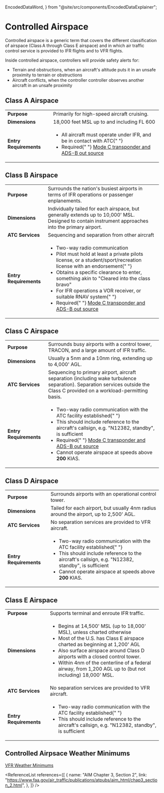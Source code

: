   EncodedDataWord,
} from "@site/src/components/EncodedDataExplainer";

# Controlled Airspace

Controlled airspace is a generic term that covers the different classification
of airspace (Class A through Class E airspace) and in which air traffic control
service is provided to IFR flights and to VFR flights.

Inside controlled airspace, controllers will provide safety alerts for:

- Terrain and obstructions, when an aircraft's altitude puts it in an unsafe
  proximity to terrain or obstructions
- Aircraft conflicts, when the controller controller observes another aircraft
  in an unsafe proximity

## Class A Airspace

<table style={{ width: "100%" }}>
  <tbody>
    <tr>
      <td>
        <strong>Purpose</strong>
      </td>
      <td>Primarily for high-speed aircraft cruising.</td>
    </tr>
    <tr>
      <td>
        <strong>Dimensions</strong>
      </td>
      <td>18,000 feet MSL up to and including FL 600</td>
    </tr>
    <tr>
      <td>
        <strong>Entry Requirements</strong>
      </td>
      <td>
        <ul>
          <li>
            All aircraft must operate under IFR, and be in contact with ATC{" "}
            <Reg part="91.135" />
          </li>
          <li>
            Required{" "}
            <a href="/docs/topics/airspace/transponders">
              Mode C transponder and ADS-B out source
            </a>
          </li>
        </ul>
      </td>
    </tr>
  </tbody>
</table>

## Class B Airspace

<table style={{ width: "100%" }}>
  <tbody>
    <tr>
      <td>
        <strong>Purpose</strong>
      </td>
      <td>
        Surrounds the nation's busiest airports in terms of IFR operations or
        passenger enplanements.
      </td>
    </tr>
    <tr>
      <td>
        <strong>Dimensions</strong>
      </td>
      <td>
        Individually tailed for each airspace, but generally extends up to
        10,000' MSL. Designed to contain instrument approaches into the primary
        airport.
      </td>
    </tr>
    <tr>
      <td>
        <strong>ATC Services</strong>
      </td>
      <td>Sequencing and separation from other aircraft</td>
    </tr>
    <tr>
      <td>
        <strong>Entry Requirements</strong>
      </td>
      <td>
        <ul>
          <li>
            Two-way radio communication <Reg part="91.131" />
          </li>
          <li>
            Pilot must hold at least a private pilots license, or a
            student/sport/recreation license with an endorsement{" "}
            <Reg part="91.131" />
          </li>
          <li>
            Obtains a specific clearance to enter, something akin to "Cleared
            into the class bravo" <Reg part="91.131" />
          </li>
          <li>
            For IFR operations a VOR receiver, or suitable RNAV system{" "}
            <Reg part="91.131(c)" />
          </li>
          <li>
            Required{" "}
            <a href="/docs/topics/airspace/transponders">
              Mode C transponder and ADS-B out source
            </a>
          </li>
        </ul>
      </td>
    </tr>
  </tbody>
</table>

## Class C Airspace

<table style={{ width: "100%" }}>
  <tbody>
    <tr>
      <td>
        <strong>Purpose</strong>
      </td>
      <td>
        Surrounds busy airports with a control tower, TRACON, and a large amount
        of IFR traffic.
      </td>
    </tr>
    <tr>
      <td>
        <strong>Dimensions</strong>
      </td>
      <td>Usually a 5nm and a 10nm ring, extending up to 4,000' AGL.</td>
    </tr>
    <tr>
      <td>
        <strong>ATC Services</strong>
      </td>
      <td>
        Sequencing to primary airport, aircraft separation (including wake
        turbulence separation). Separation services outside the Class C provided
        on a workload-permitting basis.
      </td>
    </tr>
    <tr>
      <td>
        <strong>Entry Requirements</strong>
      </td>
      <td>
        <ul>
          <li>
            Two-way radio communication with the ATC facility established{" "}
            <Reg part="91.131" />
          </li>
          <li>
            This should include reference to the aircraft's callsign, e.g.
            "N12382, standby", is sufficient
          </li>
          <li>
            Required{" "}
            <a href="/docs/topics/airspace/transponders">
              Mode C transponder and ADS-B out source
            </a>
          </li>
          <li>
            Cannot operate airspace at speeds above <strong>200</strong> KIAS.
          </li>
        </ul>
      </td>
    </tr>
  </tbody>
</table>

## Class D Airspace

<table style={{ width: "100%" }}>
  <tbody>
    <tr>
      <td>
        <strong>Purpose</strong>
      </td>
      <td>Surrounds airports with an operational control tower.</td>
    </tr>
    <tr>
      <td>
        <strong>Dimensions</strong>
      </td>
      <td>
        Tailed for each airport, but usually 4nm radius around the airport, up
        to 2,500' AGL.
      </td>
    </tr>
    <tr>
      <td>
        <strong>ATC Services</strong>
      </td>
      <td>No separation services are provided to VFR aircraft.</td>
    </tr>
    <tr>
      <td>
        <strong>Entry Requirements</strong>
      </td>
      <td>
        <ul>
          <li>
            Two-way radio communication with the ATC facility established{" "}
            <Reg part="91.131" />
          </li>
          <li>
            This should include reference to the aircraft's callsign, e.g.
            "N12382, standby", is sufficient
          </li>
          <li>
            Cannot operate airspace at speeds above <strong>200</strong> KIAS.
          </li>
        </ul>
      </td>
    </tr>
  </tbody>
</table>

## Class E Airspace

<table style={{ width: "100%" }}>
  <tbody>
    <tr>
      <td>
        <strong>Purpose</strong>
      </td>
      <td>Supports terminal and enroute IFR traffic.</td>
    </tr>
    <tr>
      <td>
        <strong>Dimensions</strong>
      </td>
      <td>
        <ul>
          <li>
            Begins at 14,500' MSL (up to 18,000' MSL), unless charted otherwise
          </li>
          <li>
            Most of the U.S. has Class E airspace charted as beginning at 1,200'
            AGL
          </li>
          <li>
            Also surface airspace around Class D airports with a closed control
            tower.
          </li>
          <li>
            Within 4nm of the centerline of a federal airway, from 1,200 AGL up
            to (but not including) 18,000' MSL.
          </li>
        </ul>
      </td>
    </tr>
    <tr>
      <td>
        <strong>ATC Services</strong>
      </td>
      <td>No separation services are provided to VFR aircraft.</td>
    </tr>
    <tr>
      <td>
        <strong>Entry Requirements</strong>
      </td>
      <td>
        <ul>
          <li>
            Two-way radio communication with the ATC facility established{" "}
            <Reg part="91.131" />
          </li>
          <li>
            This should include reference to the aircraft's callsign, e.g.
            "N12382, standby", is sufficient
          </li>
        </ul>
      </td>
    </tr>
  </tbody>
</table>

## Controlled Airpsace Weather Minimums

[VFR Weather Minimums](/docs/topics/airspace/vfr-weather-minimums)

<ReferenceList
  references={[
    {
      name: "AIM Chapter 3, Section 2",
      link: "https://www.faa.gov/air_traffic/publications/atpubs/aim_html/chap3_section_2.html",
    },
  ]}
/>
